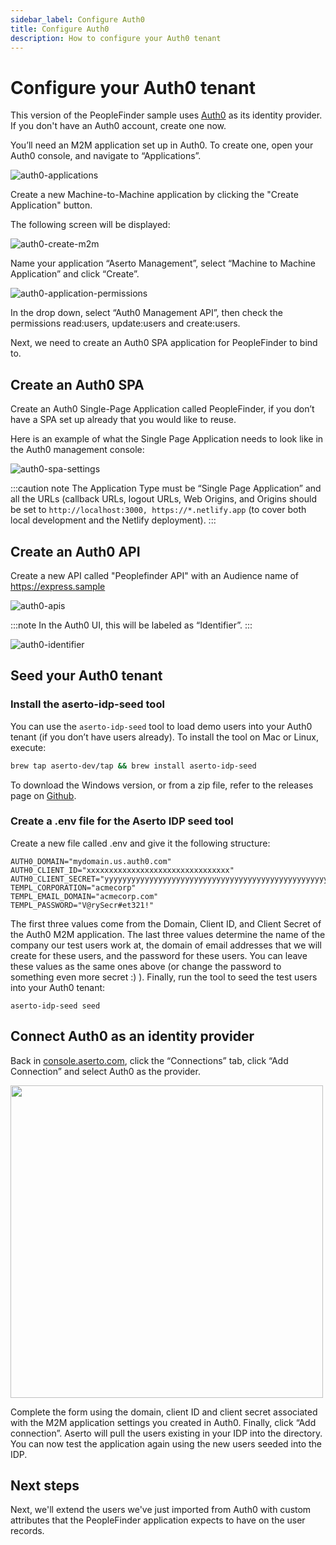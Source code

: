 ```yaml
---
sidebar_label: Configure Auth0
title: Configure Auth0
description: How to configure your Auth0 tenant
---
```


# Configure your Auth0 tenant

This version of the PeopleFinder sample uses [Auth0](https://www.auth0.com) as its identity provider. If you don't have
an Auth0 account, create one now.

You’ll need an M2M application set up in Auth0. To create one, open your Auth0 console, and navigate to “Applications”.

![auth0-applications](/getting-started-acmecorp/auth0-applications.png)

Create a new Machine-to-Machine application by clicking the "Create Application" button.

The following screen will be displayed:

![auth0-create-m2m](/getting-started-acmecorp/auth0-create-m2m.png)

Name your application “Aserto Management”, select “Machine to Machine Application” and click “Create”.

![auth0-application-permissions](/getting-started-acmecorp/auth0-application-permissions.png)

In the drop down, select “Auth0 Management API”, then check the permissions read:users, update:users and create:users.

Next, we need to create an Auth0 SPA application for PeopleFinder to bind to.

## Create an Auth0 SPA

Create an Auth0 Single-Page Application called PeopleFinder, if you don’t have a SPA set up already that you would like to reuse.

Here is an example of what the Single Page Application needs to look like in the Auth0 management console:

![auth0-spa-settings](/getting-started-acmecorp/auth0-spa-settings.png)

:::caution note
The Application Type must be “Single Page Application” and all the URLs (callback URLs, logout URLs, Web Origins, and Origins should be set to `http://localhost:3000, https://*.netlify.app` (to cover both local development and the Netlify deployment).
:::

## Create an Auth0 API

Create a new API called "Peoplefinder API" with an Audience name of https://express.sample

![auth0-apis](/getting-started-acmecorp/auth0-apis.png)

:::note
In the Auth0 UI, this will be labeled as “Identifier”.
:::

![auth0-identifier](/getting-started-acmecorp/auth0-identifier.png)

## Seed your Auth0 tenant

### Install the aserto-idp-seed tool

You can use the `aserto-idp-seed` tool to load demo users into your Auth0 tenant (if you don’t have users already). To install the tool on Mac or Linux, execute:

```bash
brew tap aserto-dev/tap && brew install aserto-idp-seed
```

To download the Windows version, or from a zip file, refer to the releases page on [Github](https://github.com/aserto-dev/aserto-idp-seed/releases).

### Create a .env file for the Aserto IDP seed tool

Create a new file called .env and give it the following structure:

```
AUTH0_DOMAIN="mydomain.us.auth0.com"
AUTH0_CLIENT_ID="xxxxxxxxxxxxxxxxxxxxxxxxxxxxxxxx"
AUTH0_CLIENT_SECRET="yyyyyyyyyyyyyyyyyyyyyyyyyyyyyyyyyyyyyyyyyyyyyyyyyyyyyyy"
TEMPL_CORPORATION="acmecorp"
TEMPL_EMAIL_DOMAIN="acmecorp.com"
TEMPL_PASSWORD="V@rySecr#et321!"
```

The first three values come from the Domain, Client ID, and Client Secret of the Auth0 M2M application.
The last three values determine the name of the company our test users work at, the domain of email addresses that we will create for these users, and the password for these users. You can leave these values as the same ones above (or change the password to something even more secret :) ).
Finally, run the tool to seed the test users into your Auth0 tenant:

```
aserto-idp-seed seed
```

## Connect Auth0 as an identity provider

Back in [console.aserto.com](https://console.aserto.com), click the “Connections” tab, click “Add Connection” and select Auth0 as the provider.

[<img src="/getting-started-acmecorp/add-connection-auth0.png" width="500" />](/getting-started-acmecorp/add-connection-auth0.png)

Complete the form using the domain, client ID and client secret associated with the M2M application settings you created in Auth0. Finally, click “Add connection”. Aserto will pull the users existing in your IDP into the directory. You can now test the application again using the new users seeded into the IDP.

## Next steps

Next, we'll extend the users we've just imported from Auth0 with custom attributes that
the PeopleFinder application expects to have on the user records.
